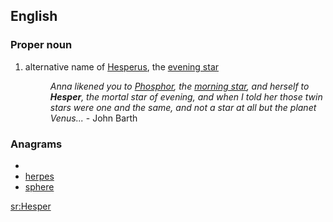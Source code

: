==English==
===Proper noun===
{{en-proper noun}}

# alternative name of [[Hesperus]], the [[evening star]]
#:''Anna likened you to [[Phosphor]], the [[morning star]], and herself to '''Hesper''', the mortal star of evening, and when I told her those twin stars were one and the same, and not a star at all but the planet Venus...'' - John Barth

===Anagrams===
* {{alphagram|eehprs}}
* [[herpes#English|herpes]]
* [[sphere#English|sphere]]


[[sr:Hesper]]